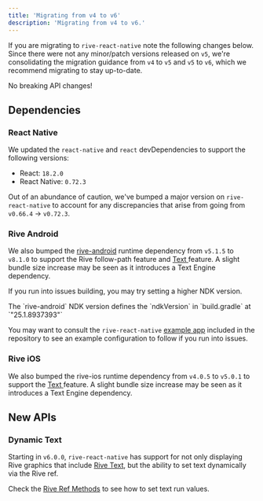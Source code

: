 ```yaml
---
title: 'Migrating from v4 to v6'
description: 'Migrating from v4 to v6.'
---
```




If you are migrating to `rive-react-native` note the following changes below. Since there were not any minor/patch versions released on `v5`, we're consolidating the migration guidance from `v4` to `v5` and `v5` to `v6`, which we recommend migrating to stay up-to-date.

<Note>
 No breaking API changes!
</Note>

## Dependencies 

### React Native

We updated the `react-native` and `react` devDependencies to support the following versions:

- React: `18.2.0`
- React Native: `0.72.3`

Out of an abundance of caution, we've bumped a major version on `rive-react-native` to account for any discrepancies that arise from going from `v0.66.4` -&gt; `v0.72.3`.

### Rive Android

We also bumped the [rive-android](https://github.com/rive-app/rive-android) runtime dependency from `v5.1.5` to `v8.1.0` to support the Rive follow-path feature and [Text](https://app.outverse.com/rive/doc/text/docn2E6y1lXo)[ ](https://app.outverse.com/rive/doc/text/docn2E6y1lXo)feature. A slight bundle size increase may be seen as it introduces a Text Engine dependency.

If you run into issues building, you may try setting a higher NDK version.

<Note>
 The `rive-android` NDK version defines the `ndkVersion` in `build.gradle` at `"25.1.8937393"`
</Note>

You may want to consult the `rive-react-native` [example app](https://github.com/rive-app/rive-react-native/tree/main/example) included in the repository to see an example configuration to follow if you run into issues.

### Rive iOS 
We also bumped the rive-ios runtime dependency from `v4.0.5` to `v5.0.1` to support the [Text](https://app.outverse.com/rive/doc/text/docn2E6y1lXo)[ ](https://app.outverse.com/rive/doc/text/docn2E6y1lXo)feature. A slight bundle size increase may be seen as it introduces a Text Engine dependency.

## New APIs 

### Dynamic Text

Starting in `v6.0.0`, `rive-react-native` has support for not only displaying Rive graphics that include [Rive Text](https://app.outverse.com/rive/doc/text-overview/docSfhykWoWu), but the ability to set text dynamically via the Rive ref.

Check the [Rive Ref Methods](./rive-ref-methods) to see how to set text run values.